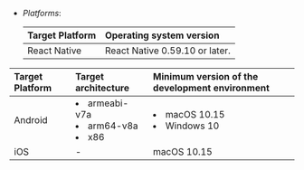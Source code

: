 <PlatformWrapper platform="react-native">

<ProductWrapper notAllowed="signaling, cloud-recording">

- *Platforms*:

    | Target Platform | Operating system version |
    |:-----------------|:-------|
    | React Native    | React Native 0.59.10 or later. |

</ProductWrapper>

<ProductWrapper product="signaling">

| Target Platform | Target architecture  |Minimum version of the development environment |
|:-------|:-------|:-------|
| Android | <li>armeabi-v7a</li> <li>arm64-v8a</li> <li>x86</li> | <li>macOS 10.15</li> <li>Windows 10</li> |
| iOS | - | macOS 10.15 |

</ProductWrapper>

</PlatformWrapper>
